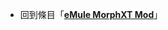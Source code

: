 {{LSR
|article = eMule MorphXT Mod
|latest_release_version = 12.7

|latest_release_date = {{Start date and age|2012|11|21}}
}}<noinclude>
*回到條目「'''[[eMule MorphXT Mod]]'''」
[[Category:最新穩定版模板|{{SUBPAGENAME}}]]
</noinclude>